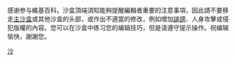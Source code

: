 {{{icon|[[File:Information.svg|25px]]}}}感谢参与維基百科。沙盒頂端須知能夠提醒編輯者重要的注意事項，因此請不要移走[[WP:SB|主沙盒]]或其他沙盒的头部，或作出不適當的修改，例如增加[[Wikipedia:誹謗|誹謗]]、人身攻擊或侵犯版權的內容。您可以在沙盒中练习您的编辑技巧，但是请遵守提示操作。祝编辑愉快，謝謝您。<!-- Template:uw-sandbox --><noinclude>
{{not a sandbox}}
{{Singlenotice}}
[[Category:用戶警告模板|沙]]
</noinclude>